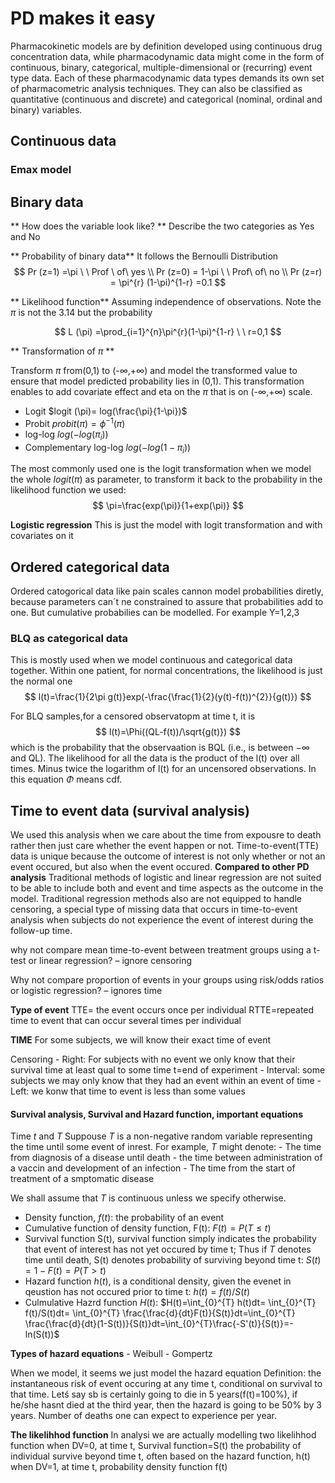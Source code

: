# PD makes it easy
Pharmacokinetic models are by definition developed using continuous drug concentration data, while pharmacodynamic data might come in the form of continuous, binary, categorical, multiple-dimensional or (recurring) event type data. Each of these pharmacodynamic data types demands its own set of pharmacometric analysis techniques. They can also be classified as quantitative (continuous and discrete) and categorical (nominal, ordinal and binary) variables.

## Continuous data
### Emax model

## Binary data

** How does the variable look like? **
Describe the two categories as Yes and No

** Probability of binary data**
It follows the Bernoulli Distribution
$$
Pr (z=1) =\pi \ \ Prof \ of\ yes \\
Pr (z=0) = 1-\pi \ \ Prof\ of\ no \\
Pr (z=r) = \pi^{r} (1-\pi)^{1-r} =0.1
$$

** Likelihood function**
Assuming independence of observations. Note the $\pi$ is not the 3.14 but the probability

$$
L (\pi) =\prod_{i=1}^{n}\pi^{r}(1-\pi)^{1-r} \ \ r=0,1
$$

** Transformation of $\pi$ **

Transform $\pi$ from(0,1) to (-$\infty$,+$\infty$) and model the transformed value to ensure that model predicted probability lies in (0,1). This transformation enables to add covariate effect and eta on the $\pi$ that is on (-$\infty$,+$\infty$) scale.

- Logit $logit (\pi)= log(\frac{\pi}{1-\pi})$ 
- Probit $probit(\pi)=\phi^{-1}(\pi)$
- log-log $log(-log(\pi_{i}))$
- Complementary log-log $log(-log(1-\pi_{i}))$

The most commonly used one is the logit transformation when we model the whole $logit(\pi)$ as parameter, to transform it back to the probability in the likelihood function we used:
$$
\pi=\frac{exp(\pi)}{1+exp(\pi)}
$$

**Logistic regression** 
This is just the model with logit transformation and with covariates on it

## Ordered categorical data
Ordered catogorical data like pain scales cannon model probabilities diretly, because parameters can´t ne constrained to assure that probabilities add to one. But cumulative probabilies can be modelled. For example Y=1,2,3

### BLQ as categorical data
This is mostly used when we model continuous and categorical data together. Within one patient, for normal concentrations, the likelihood is just the normal one
$$
l(t)=\frac{1}{2\pi g(t)}exp(-\frac{\frac{1}{2}(y(t)-f(t))^{2}}{g(t)})
$$

For BLQ samples,for a censored observatopm at time t, it is
$$
l(t)=\Phi((QL-f(t))/\sqrt{g(t)})
$$
which is the probability that the observaation is BQL (i.e., is between $-\infty$ and QL). The likelihood for all the data is the product of the l(t) over all times. Minus twice the logarithm of l(t) for an uncensored observations. In this equation $\Phi$ means cdf.

## Time to event data (survival analysis)

We used this analysis when we care about the time from expousre to death rather then just care whether the event happen or not. Time-to-event(TTE) data is unique because the outcome of interest is not only whether or not an event occured, but also when the event occured.
**Compared to other PD analysis**
Traditional methods of logistic and linear regression are not suited to be able to include both and event and time aspects as the outcome in the model.
Traditional regression methods also are not equipped to handle censoring, a special type of missing data that occurs in time-to-event analysis when subjects do not experience the event of interest during the follow-up time.

why not compare mean time-to-event between treatment groups using a t-test or linear regression?
-- ignore censoring

Why not compare proportion of events in your groups using risk/odds ratios or logistic regression?
-- ignores time


**Type of event**
TTE= the event occurs once per individual
RTTE=repeated time to event that can occur several times per individual

**TIME**
For some subjects, we will know their exact time of event

Censoring
- Right: For subjects with no event we only know that their survival time at least qual to some time t=end of experiment
- Interval: some subjects we may only know that they had an event within an event of time
-Left: we konw that time to event is less than some values

#### Survival analysis, Survival and Hazard function, important equations
Time $t$ and $T$
Suppouse $T$ is a non-negative random variable representing the time until some event of inrest. For example, $T$ might denote:
- The time from diagnosis of a disease until death
- the time between administration of a vaccin and development of an infection
- The time from the start of treatment of a smptomatic disease

We shall assume that $T$ is continuous unless we specify otherwise.

- Density function, $f(t)$: the probability of an event
- Cumulative function of density function, F(t):  $F(t)= P(T\le t)$
- Survival function S(t), survival function simply indicates the probability that event of interest has not yet occured by time t; Thus if $T$ denotes time until death, S(t) denotes probability of surviving beyond time t: $S(t)=1-F(t)=P(T > t)$
- Hazard function $h(t)$, is a conditional density, given the evenet in qeustion has not occured prior to time t: $h(t)= f(t)/S(t)$
- Culmulative Hazrd function $H(t)$: $H(t)=\int_{0}^{T} h(t)dt= \int_{0}^{T} f(t)/S(t)dt= \int_{0}^{T} \frac{\frac{d}{dt}F(t)}{S(t)}dt=\int_{0}^{T} \frac{\frac{d}{dt}(1-S(t))}{S(t)}dt=\int_{0}^{T}\frac{-S'(t)}{S(t)}=-ln(S(t))$

**Types of hazard equations**
- Weibull
- Gompertz


When we model, it seems we just model the hazard equation
Definition: the instantaneous risk of event occuring at any time t, conditional on survival to that time. Letś say sb is certainly going to die in 5 years(f(t)=100%), if he/she hasnt died at the third year, then the hazard is going to be 50% by 3 years. Number of deaths one can expect to experience per year.

**The likelihhod function**
In analysi we are actually modelling two likelihhod function
when DV=0, at time t, Survival function=S(t)
the probability of individual survive beyond time t, often based on the hazard function, h(t)
when DV=1, at time t, probability density function f(t)